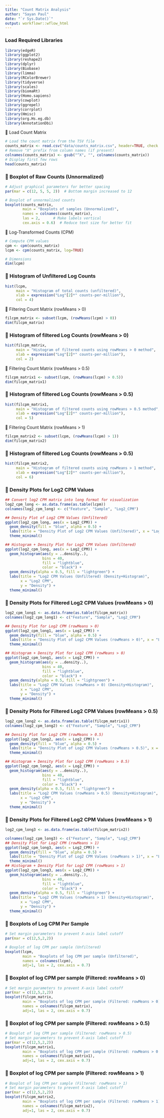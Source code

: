 ```yaml
---
title: "Count Matrix Analysis"
author: "Sayan Paul"
date: "`r Sys.Date()`"
output: workflowr::wflow_html
---
```


### **Load Required Libraries**
```r
library(edgeR)
library(ggplot2)
library(reshape2)
library(dplyr)
library(Biobase)
library(limma)
library(RColorBrewer)
library(tidyverse)
library(scales)
library(biomaRt)
library(Homo.sapiens)
library(cowplot)
library(ggrepel)
library(corrplot)
library(Hmisc)
library(org.Hs.eg.db)
library(AnnotationDbi)
```

📍 Load Count Matrix
```r
# Load the count matrix from the TSV file
counts_matrix <- read.csv("data/counts_matrix.csv", header=TRUE, check.names=FALSE)
# Remove "X" prefix from column names (if present)
colnames(counts_matrix) <- gsub("^X", "", colnames(counts_matrix))
# Display first few rows
head(counts_matrix)
```

### **📌 Boxplot of Raw Counts (Unnormalized)**
```r
# Adjust graphical parameters for better spacing
par(mar = c(12, 5, 5, 2))  # Bottom margin increased to 12

# Boxplot of unnormalized counts
boxplot(counts_matrix, 
        main = "Boxplots of samples (Unnormalized)", 
        names = colnames(counts_matrix), 
        las = 2,      # Make labels vertical
        cex.axis = 0.6)  # Reduce text size for better fit
```

📍 Log-Transformed Counts (CPM)
```r
# Compute CPM values
cpm <- cpm(counts_matrix)
lcpm <- cpm(counts_matrix, log=TRUE)

# Dimensions
dim(lcpm)
```

### **📌 Histogram of Unfiltered Log Counts**
```r
hist(lcpm,  
     main = "Histogram of total counts (unfiltered)", 
     xlab = expression("Log"[2]*" counts-per-million"), 
     col = 4)
```

📍 Filtering Count Matrix (rowMeans > 0)
```r
filcpm_matrix <- subset(lcpm, (rowMeans(lcpm) > 0))
dim(filcpm_matrix)
```

### **📌 Histogram of filtered Log Counts (rowMeans > 0)**
```r
hist(filcpm_matrix,  
     main = "Histogram of filtered counts using rowMeans > 0 method", 
     xlab = expression("Log"[2]*" counts-per-million"), 
     col = 2)
```

📍 Filtering Count Matrix (rowMeans > 0.5)
```r
filcpm_matrix1 <- subset(lcpm, (rowMeans(lcpm) > 0.5))
dim(filcpm_matrix1)
```

### **📌 Histogram of filtered Log Counts (rowMeans > 0.5)**
```r
hist(filcpm_matrix1,  
     main = "Histogram of filtered counts using rowMeans > 0.5 method", 
     xlab = expression("Log"[2]*" counts-per-million"), 
     col = 5)
```

📍 Filtering Count Matrix (rowMeans > 1)
```r
filcpm_matrix2 <- subset(lcpm, (rowMeans(lcpm) > 1))
dim(filcpm_matrix2)
```

### **📌 Histogram of filtered Log Counts (rowMeans > 0.5)**
```r
hist(filcpm_matrix2,  
     main = "Histogram of filtered counts using rowMeans > 1 method", 
     xlab = expression("Log"[2]*" counts-per-million"), 
     col = 6)
```


### **📌 Density Plots for Log2 CPM Values**
```r
## Convert log2 CPM matrix into long format for visualization
log2_cpm_long <- as.data.frame(as.table(lcpm))
colnames(log2_cpm_long) <- c("Feature", "Sample", "Log2_CPM")

## Density Plot of Log2 CPM Values (Unfiltered)
ggplot(log2_cpm_long, aes(x = Log2_CPM)) +
  geom_density(fill = "blue", alpha = 0.5) +
  labs(title = "Density Plot of Log2 CPM Values (Unfiltered)", x = "Log2 CPM", y = "Density") +
  theme_minimal()

## Histogram + Density Plot for Log2 CPM Values (Unfiltered)
ggplot(log2_cpm_long, aes(x = Log2_CPM)) +
  geom_histogram(aes(y = ..density..),
                 bins = 40,
                 fill = "lightblue",
                 color = "black") +
  geom_density(alpha = 0.5, fill = "lightgreen") +
  labs(title = "Log2 CPM Values (Unfiltered) (Density+Histogram)",
       x = "Log2 CPM",
       y = "Density") +
  theme_minimal()
```

### **📌 Density Plots for Filtered Log2 CPM Values (rowMeans > 0)**
```r
log2_cpm_long1 <- as.data.frame(as.table(filcpm_matrix))
colnames(log2_cpm_long1) <- c("Feature", "Sample", "Log2_CPM")

## Density Plot for Log2 CPM (rowMeans > 0)
ggplot(log2_cpm_long1, aes(x = Log2_CPM)) +
  geom_density(fill = "blue", alpha = 0.5) +
  labs(title = "Density Plot of Log2 CPM Values (rowMeans > 0)", x = "Log2 CPM", y = "Density") +
  theme_minimal()

## Histogram + Density Plot for Log2 CPM (rowMeans > 0)
ggplot(log2_cpm_long1, aes(x = Log2_CPM)) +
  geom_histogram(aes(y = ..density..),
                 bins = 40,
                 fill = "lightblue",
                 color = "black") +
  geom_density(alpha = 0.5, fill = "lightgreen") +
  labs(title = "Log2 CPM Values (rowMeans > 0) (Density+Histogram)",
       x = "Log2 CPM",
       y = "Density") +
  theme_minimal()
```

### **📌 Density Plots for Filtered Log2 CPM Values (rowMeans > 0.5)**
```r
log2_cpm_long2 <- as.data.frame(as.table(filcpm_matrix1))
colnames(log2_cpm_long2) <- c("Feature", "Sample", "Log2_CPM")

## Density Plot for Log2 CPM (rowMeans > 0.5)
ggplot(log2_cpm_long2, aes(x = Log2_CPM)) +
  geom_density(fill = "blue", alpha = 0.5) +
  labs(title = "Density Plot of Log2 CPM Values (rowMeans > 0.5)", x = "Log2 CPM", y = "Density") +
  theme_minimal()

## Histogram + Density Plot for Log2 CPM (rowMeans > 0.5)
ggplot(log2_cpm_long2, aes(x = Log2_CPM)) +
  geom_histogram(aes(y = ..density..),
                 bins = 40,
                 fill = "lightblue",
                 color = "black") +
  geom_density(alpha = 0.5, fill = "lightgreen") +
  labs(title = "Log2 CPM Values (rowMeans > 0.5) (Density+Histogram)",
       x = "Log2 CPM",
       y = "Density") +
  theme_minimal()
```

### **📌 Density Plots for Filtered Log2 CPM Values (rowMeans > 1)**
```r
log2_cpm_long3 <- as.data.frame(as.table(filcpm_matrix2))

colnames(log2_cpm_long3) <- c("Feature", "Sample", "Log2_CPM")
## Density Plot for Log2 CPM (rowMeans > 1)
ggplot(log2_cpm_long3, aes(x = Log2_CPM)) +
  geom_density(fill = "blue", alpha = 0.5) +
  labs(title = "Density Plot of Log2 CPM Values (rowMeans > 1)", x = "Log2 CPM", y = "Density") +
  theme_minimal()
## Histogram + Density Plot for Log2 CPM (rowMeans > 1)
ggplot(log2_cpm_long3, aes(x = Log2_CPM)) +
  geom_histogram(aes(y = ..density..),
                 bins = 40,
                 fill = "lightblue",
                 color = "black") +
  geom_density(alpha = 0.5, fill = "lightgreen") +
  labs(title = "Log2 CPM Values (rowMeans > 1) (Density+Histogram)",
       x = "Log2 CPM",
       y = "Density") +
  theme_minimal()
```

### **📌 Boxplots of Log CPM Per Sample**
```r
# Set margin parameters to prevent X-axis label cutoff
par(mar = c(12,5,2,2))

# Boxplot of log CPM per sample (Unfiltered)
boxplot(lcpm, 
        main = "Boxplots of log CPM per sample (Unfiltered)", 
        names = colnames(lcpm), 
        adj=1, las = 2, cex.axis = 0.7)
```

### **📌 Boxplot of log CPM per sample (Filtered: rowMeans > 0)**
```r
# Set margin parameters to prevent X-axis label cutoff
par(mar = c(12,5,2,2))
boxplot(filcpm_matrix, 
        main = "Boxplots of log CPM per sample (Filtered: rowMeans > 0)", 
        names = colnames(filcpm_matrix), 
        adj=1, las = 2, cex.axis = 0.7)
```

### **📌 Boxplot of log CPM per sample (Filtered: rowMeans > 0.5)**
```r
# Boxplot of log CPM per sample (Filtered: rowMeans > 0.5)
# Set margin parameters to prevent X-axis label cutoff
par(mar = c(12,5,2,2))
boxplot(filcpm_matrix1, 
        main = "Boxplots of log CPM per sample (Filtered: rowMeans > 0.5)", 
        names = colnames(filcpm_matrix1), 
        adj=1, las = 2, cex.axis = 0.7)
```

### **📌 Boxplot of log CPM per sample (Filtered: rowMeans > 1)**
```r
# Boxplot of log CPM per sample (Filtered: rowMeans > 1)
# Set margin parameters to prevent X-axis label cutoff
par(mar = c(12,5,2,2))
boxplot(filcpm_matrix2, 
        main = "Boxplots of log CPM per sample (Filtered: rowMeans > 1)", 
        names = colnames(filcpm_matrix2), 
        adj=1, las = 2, cex.axis = 0.7)
```


